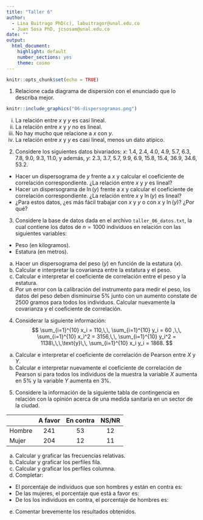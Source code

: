 ---
title: "Taller 6"
author: 
  - Lina Buitrago PhD(c), labuitragor@unal.edu.co
  - Juan Sosa PhD, jcsosam@unal.edu.co
date: ""
output:
  html_document:
    highlight: default
    number_sections: yes
    theme: cosmo
---

```{r setup, include=FALSE}
knitr::opts_chunk$set(echo = TRUE)
```

1. Relacione cada diagrama de dispersión con el enunciado que lo describa mejor.

```{r, eval = TRUE, echo=FALSE, out.width="70%", fig.pos = 'H', fig.align = 'center'}
knitr::include_graphics("06-dispersogramas.png")
```

i.   La relación entre $x$ y $y$ es casi lineal.
ii.  La relación entre $x$ y $y$ no es lineal.
iii. No hay mucho que relacione a $x$ con $y$.
iv.  La relación entre $x$ y $y$ es casi lineal, menos un dato atípico.

2. Considere los siguientes datos bivariados: $x$: 1.4, 2.4, 4.0, 4.9, 5.7, 6.3, 7.8, 9.0, 9.3, 11.0, y además, $y$: 2.3, 3.7, 5.7, 9.9, 6.9, 15.8, 15.4, 36.9, 34.6, 53.2.

- Hacer un dispersograma de $y$ frente a $x$ y calcular el coeficiente de correlación correspondiente. ¿La relación entre $x$ y $y$ es lineal?
- Hacer un dispersograma de $\ln(y)$ frente a $x$ y calcular el coeficiente de correlación correspondiente. ¿La relación entre $x$ y $\ln(y)$ es lineal?
- ¿Para estos datos, ¿es más fácil trabajar con $x$ y $y$ o con $x$ y $\ln(y)$? ¿Por qué?

3. Considere la base de datos dada en el archivo `taller_06_datos.txt`, la cual contiene los datos de $n=1000$ individuos en relación con las siguientes variables:

- Peso (en kilogramos).
- Estatura (en metros).

a. Hacer un dispersograma del peso ($y$) en función de la estatura ($x$).
b. Calcular e interpretar la covarianza entre la estatura y el peso. 
c. Calcular e interpretar el coeficiente de correlación entre el peso y la estatura.
d. Por un error con la calibración del instrumento para medir el peso, los datos del peso deben disminuirse 5\% junto con un aumento constate de 2500 gramos para todos los individuos. Calcular nuevamente la covarianza y el coeficiente de correlación.

4. Considerar la siguiente información:
$$
\sum_{i=1}^{10} x_i = 110,\,\,
\sum_{i=1}^{10} y_i = 60 ,\,\,
\sum_{i=1}^{10} x_i^2 = 3156,\,\,
\sum_{i=1}^{10} y_i^2 = 1138\,\,\,\text{y}\,\,
\sum_{i=1}^{10} x_i y_i = 1868.
$$
a. Calcular e interpretar el coeficiente de correlación de Pearson entre $X$ y $Y$.
b. Calcular e interpretar nuevamente el coeficiente de correlación de Pearson si para todos los individuos de la muestra la variable $X$ aumenta en 5\% y la variable $Y$ aumenta en 3\%.

5. Considere la información de la siguiente tabla de contingencia en relación con la opinión acerca de una medida sanitaria en un sector de la ciudad.

|        | A favor | En contra | NS/NR | 
|--------|:-------:|:---------:|:-----:|
| Hombre | 241     | 53        | 12    |
| Mujer  | 204     | 12        | 11    |

a. Calcular y graficar las frecuencias relativas.
b. Calcular y graficar los perfiles fila.
c. Calcular y graficar los perfiles columna.
d. Completar:

- El porcentaje de individuos que son hombres y están en contra es:
- De las mujeres, el porcentaje que está a favor es:
- De los los individuos en contra, el porcentaje de hombres es:

e. Comentar brevemente los resultados obtenidos.